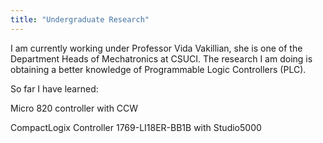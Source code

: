 ```yaml
---
title: "Undergraduate Research"
---
```


I am currently working under Professor Vida Vakillian, she is one of the Department Heads of Mechatronics at CSUCI. The research I am doing is obtaining a better knowledge of Programmable Logic Controllers (PLC).

So far I have learned:

Micro 820 controller with CCW

CompactLogix Controller 1769-LI18ER-BB1B with Studio5000
